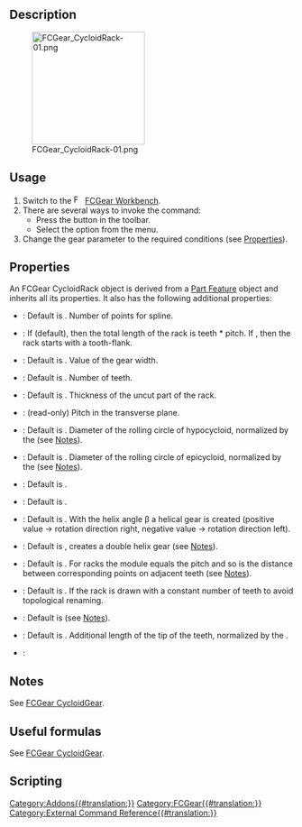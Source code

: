 {{UnfinishedDocu}}
<languages/>

{{Docnav
|[[FCGear_CycloidGear|CycloidGear]]
|[[FCGear_BevelGear|BevelGear]]
|[[FCGear_Workbench|FCGear]]
|IconL=FCGear_CycloidGear.svg
|IconR=FCGear_BevelGear.svg
|IconC=FCGear_workbench_icon.svg
}}

{{GuiCommand
|Name=FCGear CycloidRack
|MenuLocation=Gear → Cycloid Rack
|Workbenches=[[FCGear_Workbench|FCGear]]
|Shortcut=None
|Version=1.0
|SeeAlso=[[FCGear_CycloidGear|FCGear CycloidGear]]
}}

==Description==

[[Image:FCGear_CycloidRack-01.png|200px]]

{{Caption|Cycloid racks from left to right: Spur gearing, helical gearing, double helical gearing}}

==Usage==

# Switch to the [[Image:FCGear_workbench_icon.svg|16px]] [[FCGear_Workbench|FCGear Workbench]].
# There are several ways to invoke the command:
#* Press the {{Button|[[File:FCGear_CycloidRack.svg|16px]] [[FCGear_CycloidRack|Cycloid Rack]]}} button in the toolbar.
#* Select the {{MenuCommand|Gear → [[File:FCGear_CycloidRack.svg|16px]] Cycloid Rack}} option from the menu.
# Change the gear parameter to the required conditions (see [[#Properties|Properties]]).

==Properties==

An FCGear CycloidRack object is derived from a [[Part_Feature|Part Feature]] object and inherits all its properties. It also has the following additional properties:

{{Properties_Title|accuracy}}

* {{PropertyData|numpoints|Integer}}: Default is {{value|15}}. Number of points for spline.

{{Properties_Title|base}}

* {{PropertyData|add_endings|bool}}: If {{True}} (default), then the total length of the rack is teeth * pitch. If {{False}}, then the rack starts with a tooth-flank.
* {{PropertyData|height|Length}}: Default is {{value|5 mm}}. Value of the gear width.
* {{PropertyData|teeth|Integer}}: Default is {{value|15}}. Number of teeth.
* {{PropertyData|thickness|Length}}: Default is {{value|5 mm}}. Thickness of the uncut part of the rack.

{{Properties_Title|computed}}

* {{PropertyData|transverse_pitch|Length}}: (read-only) Pitch in the transverse plane.

{{Properties_Title|cycloid}}

* {{PropertyData|inner_diameter|Float}}: Default is {{value|7.5}}. Diameter of the rolling circle of hypocycloid, normalized by the {{PropertyData|module}} (see [[FCGear_CycloidGear#Notes|Notes]]).
* {{PropertyData|outer_diameter|Float}}: Default is {{value|7.5}}. Diameter of the rolling circle of epicycloid, normalized by the {{PropertyData|module}} (see [[FCGear_CycloidGear#Notes|Notes]]).

{{Properties_Title|fillets}}

* {{PropertyData|head_fillet|Float}}: Default is {{value|0}}.
* {{PropertyData|root_fillet|Float}}: Default is {{value|0}}.

{{Properties_Title|helical}}

* {{PropertyData|beta|Angle}}: Default is {{value|0 °}}. With the helix angle β a helical gear is created (positive value → rotation direction right, negative value → rotation direction left).
* {{PropertyData|double_helix|Bool}}: Default is {{false}}, {{true}} creates a double helix gear (see [[FCGear_CycloidGear#Notes|Notes]]).

{{Properties_Title|involute}}

* {{PropertyData|module|Length}}: Default is {{value|1 mm}}. For racks the module equals the pitch and so is the distance between corresponding points on adjacent teeth (see [[FCGear_CycloidGear#Notes|Notes]]).

{{Properties_Title|precision}}

* {{PropertyData|simplified|Bool}}: Default is {{false}}. If {{true}} the rack is drawn with a constant number of teeth to avoid topological renaming.

{{Properties_Title|tolerance}}

* {{PropertyData|clearance|Float}}: Default is {{value|0.25}} (see [[FCGear_CycloidGear#Notes|Notes]]).
* {{PropertyData|head|Float}}: Default is {{value|0}}. Additional length of the tip of the teeth, normalized by the {{PropertyData|module}}.

{{Properties_Title|version}}

* {{PropertyData|version|String}}:

==Notes==

See [[FCGear_CycloidGear#Notes|FCGear CycloidGear]].

==Useful formulas==

See [[FCGear_CycloidGear#Useful_formulas|FCGear CycloidGear]].

==Scripting==


{{Docnav
|[[FCGear_CycloidGear|CycloidGear]]
|[[FCGear_BevelGear|BevelGear]]
|[[FCGear_Workbench|FCGear]]
|IconL=FCGear_CycloidGear.svg
|IconR=FCGear_BevelGear.svg
|IconC=FCGear_workbench_icon.svg
}}

[[Category:Addons{{#translation:}}]]
[[Category:FCGear{{#translation:}}]]
[[Category:External Command Reference{{#translation:}}]]